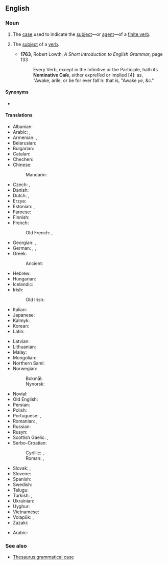 {{also|nominative-case}}
==English==
{{wikipedia}}

===Noun===
{{en-noun}}

# {{lb|en|grammar}} The [[case]] used to indicate the [[subject]]—or [[agent]]—of a [[finite verb]].
# {{lb|en|obsolete|grammar}} The [[subject]] of a [[verb]].
#* '''1763''', Robert Lowth, ''A Short Introduction to English Grammar'', page 133
#*: Every Verb, except in the Infinitive or the Participle, hath its '''Nominative Caſe''', either expreſſed or implied [4]: as,<br />"Awake, ariſe, or be for ever fall'n: that is, "Awake ''ye'', &c."

====Synonyms====
* {{l|en|subjective case}}

====Translations====
{{trans-top|case used to indicate the subject}}
* Albanian: {{t+|sq|emërore|f}}
* Arabic: {{t|ar|حَالَة اَلرَّفْع|f|tr=ḥālat ar-rafʿ}}, {{t|ar|مَرْفُوع|m}}
* Armenian: {{t|hy|ուղղական հոլով}}, {{t+|hy|ուղղական}}
* Belarusian: {{t|be|назо́ўны склон|m|sc=Cyrl}}
* Bulgarian: {{t|bg|имени́телен паде́ж|m}}
* Catalan: {{t|ca|cas nominatiu|m}}
* Chechen: {{t|ce|цIерниг дожар}}
* Chinese:
*: Mandarin: {{t+|cmn|主格|tr=zhǔgé|sc=Hani}}
* Czech: {{t+|cs|nominativ|m}}, {{t|cs|první pád|m}}
* Danish: {{t+|da|nominativ}}
* Dutch: {{t+|nl|eerste naamval|m}}, {{t+|nl|nominatief|m}}
* Erzya: {{t|myv|лемдиця}}
* Estonian: {{t+|et|nimetav kääne}}, {{t+|et|nominatiiv}}
* Faroese: {{t+|fo|hvørfall|n}}
* Finnish: {{t+|fi|nominatiivi}}
* French: {{t+|fr|nominatif|m}}
*: Old French: {{t|fro|nominatif case|m}}, {{t|fro|nominatif|m}}
* Georgian: {{t+|ka|სახელობითი}}, {{t+|ka|სახელობითი ბრუნვა}}
* German: {{t+|de|Nominativ|m}}, {{t+|de|Werfall|m}}, {{t+|de|Wer-Fall|m}}
* Greek: {{t+|el|ονομαστική|f}}
*: Ancient: {{t|grc|ὀνομαστική|f}}
* Hebrew: {{t+|he|נושא|m|tr=nosé}}
* Hungarian: {{t+|hu|alanyeset}}
* Icelandic: {{t+|is|nefnifall|n}}
* Irish: {{t+|ga|ainmneach|m}}
*: Old Irish: {{t|sga|ainmmnid|m}}
* Italian: {{t+|it|nominativo|m}}
* Japanese: {{t+|ja|主格|tr=[[しゅかく]], shukaku}}
* Kalmyk: {{t|xal|нерәдгч киисквр}}
* Korean: {{t+|ko|주격|tr=主格, ju-gyeok}}
* Latin: {{t|la|casus nominativus|m}}
{{trans-mid}}
* Latvian: {{t+|lv|nominatīvs|m}}
* Lithuanian: {{t+|lt|vardininkas|m}}
* Malay: {{t|ms|kes nominatif}}
* Mongolian: {{t+|mn|нэрлэх|sc=Cyrl}}
* Northern Sami: {{t|se|nominatiiva}}
* Norwegian:
*: Bokmål: {{t+|nb|nominativ}}
*: Nynorsk: {{t+|nn|nominativ}}
* Novial: {{t|nov|nominative}}
* Old English: {{t|ang|nemniendlic cásus}}
* Persian: {{t|fa|حالت نهادی|tr=hâlat-e nahâdi|sc=fa-Arab}}
* Polish: {{t+|pl|mianownik|m-in}}
* Portuguese: {{t|pt|caso nominativo|m}}, {{t+|pt|nominativo|m}}
* Romanian: {{t|ro|caz nominativ|n}}, {{t+|ro|nominativ|n}}
* Russian: {{t+|ru|имени́тельный паде́ж|m}}
* Rusyn: {{t|rue|номінатів|m}}
* Scottish Gaelic: {{t|gd|tuiseal ainmneach|m}}, {{t|gd|ainmneach}}
* Serbo-Croatian:
*: Cyrillic: {{t|sh|но̏минатӣв|m|sc=Cyrl}}, {{t|sh|пр̀ви па́деж|m|sc=Cyrl}}
*: Roman: {{t+|sh|nȍminatīv|m}}, {{t|sh|pr̀vi pádež|m}}
* Slovak: {{t|sk|prvý pád|m}}, {{t+|sk|nominatív|m}}
* Slovene: {{t+|sl|imenovalnik|m}}
* Spanish: {{t|es|caso nominativo|m}}
* Swedish: {{t+|sv|nominativ|c}}
* Telugu: {{t+|te|ప్రథమా విభక్తి}}
* Turkish: {{t+|tr|yalın hâl}}, {{t|tr|[[ismin]] [[yalın]] [[hâli]]}}
* Ukrainian: {{t+|uk|називний|m|sc=Cyrl}}
* Uyghur: {{t|ug|باش كېلىش}}
* Vietnamese: {{t|vi|nguyên cách}}
* Volapük: {{t|vo|kimfal}}, {{t+|vo|nominatif}}
* Zazaki: {{t|zza|halo raşt}}
{{trans-bottom}}

{{checktrans-top}}
* Arabic: {{t-check|ar|حَالَة الرَّفْع|tr=ḥālat ar-rafʿ|f}}
{{trans-mid}}
{{trans-bottom}}

===See also===
* [[Thesaurus:grammatical case]]